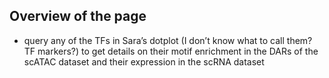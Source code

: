 ## Overview of the page 


- query any of the TFs in Sara's dotplot (I don't know what to call them? TF markers?) to get details on their motif enrichment in the DARs of the scATAC dataset and their expression in the scRNA dataset